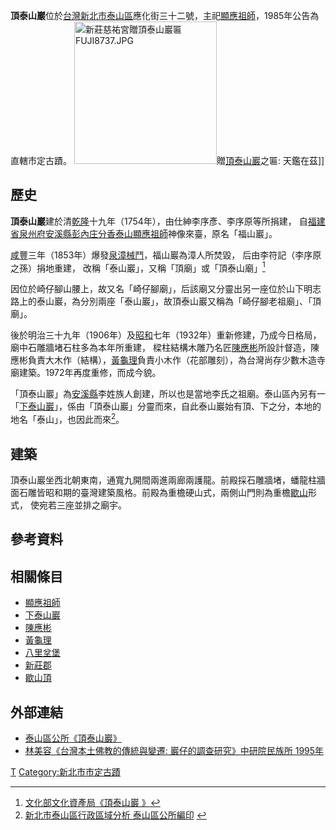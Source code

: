 {{coord|25.0437547701617 |N|121.42357078898|E|format=dms|display=title}}
{{東亞廟宇
| name = 頂泰山巖
| img = File:Upper Taishan Temple 2018.jpg
| img_capt = 頂泰山巖全景
| image_width = 
| location = {{ROC-TWN}}[[新北市|新北市]][[泰山區_(台灣)|泰山區]]應化街32號
| god = 金面[[顯應祖師|顯應祖師]]
| level = 直轄市定古蹟
| type = 顯應祖師廟
| struct = 
| open_year = 1754年（[[乾隆|乾隆]]十九年）<br> 1853年（[[咸豐|咸豐]]三年）重建
| cere_date =農曆九月十八（顯應祖師聖誕）、中元普渡、春季禮斗
| cultural_collection= 
| website= http://www.taishan-uptemple.tw/
| mass_rapid_transit = {{桃園捷運機場線}}[[泰山貴和站|泰山貴和站]]步行約20分鐘
| bus = 637、638、638副、801、880、1501、1503、F211、F216、F217、F218
|}}
{{tw monument
|name=頂泰山巖
|formername=泰山巖、福山巖
|image= Upper Taishan Temple 2018.jpg|350px
|imagename=頂泰山巖
|othername=泰山巖、頂廟、崎仔腳廟
|formalname=頂泰山巖
|level= 直轄市定古蹟
|class= 寺廟
|time= 1754年（[[乾隆|乾隆]]十九年）<br> 1853年（[[咸豐|咸豐]]三年）重建
|material= 
|location= {{TWN}}[[新北市|新北市]][[泰山區_(台灣)|泰山區]]應化街32號
|open= 每日05:00～20:00
|cost= 免費參觀
|date= 1985年8月19日
|owner= 財團法人新北市泰山巖
|website= http://www.taishan-uptemple.tw/
|reg_url =https://nchdb.boch.gov.tw/assets/overview/monument/19850819000037
}}

'''頂泰山巖'''位於[[台灣|台灣]][[新北市|新北市]][[泰山區_(新北市)|泰山區]]應化街三十二號，主祀[[顯應祖師|顯應祖師]]，1985年公告為直轄市定古蹟。
[[File:新莊慈祐宮贈頂泰山巖匾FUJI8737.JPG|228px]]贈[[頂泰山巖|頂泰山巖]]之匾: 天鑑在茲]]

==歷史==
'''頂泰山巖'''建於清[[乾隆|乾隆]]十九年（1754年），由仕紳李序彥、李序原等所捐建， 自[[福建省|福建省]][[泉州府|泉州府]][[安溪縣|安溪縣]][[蓬萊鎮_(安溪縣)|彭內庄]][[分香|分香]][[泰山顯應祖師|泰山顯應祖師]]神像來臺，原名「福山巖」。

[[咸豐|咸豐]]三年（1853年）爆發[[泉漳械鬥|泉漳械鬥]]，福山巖為漳人所焚毀， 后由李符記（李序原之孫）捐地重建， 改稱「泰山巖」，又稱「頂廟」或「頂泰山廟」<ref>[https://nchdb.boch.gov.tw/assets/advanceSearch/monument/19850819000037 文化部文化資產局《頂泰山巖 》] </ref>

因位於崎仔腳山腰上，故又名「崎仔腳廟」，后該廟又分靈出另一座位於山下明志路上的泰山巖，為分別兩座「泰山巖」，故頂泰山巖又稱為「崎仔腳老祖廟」、「頂廟」。

後於明治三十九年（1906年）及[[昭和|昭和]]七年（1932年）重新修建，乃成今日格局，廟中石雕牆堵石柱多為本年所重建， 樑柱結構木雕乃名匠[[陳應彬|陳應彬]]所設計督造，陳應彬負責大木作（結構），[[黃龜理|黃龜理]]負責小木作（花部雕刻），為台灣尚存少數木造寺廟建築。1972年再度重修，而成今貌。

「頂泰山巖」為[[安溪縣|安溪縣]]李姓族人創建，所以也是當地李氏之祖廟。泰山區內另有一「[[下泰山巖|下泰山巖]]」，係由「頂泰山巖」分靈而來，自此泰山巖始有頂、下之分，本地的地名「泰山」，也因此而來<ref>[http://www.taishan.ntpc.gov.tw/web66/_file/1273/upload/accounting/files/1030901-4.pdf 新北市泰山區行政區域分析 泰山區公所編印] {{webarchive|url=https://web.archive.org/web/20150924113036/http://www.taishan.ntpc.gov.tw/web66/_file/1273/upload/accounting/files/1030901-4.pdf |date=2015-09-24 }}</ref>。

==建築==
頂泰山巖坐西北朝東南，通寬九開間兩進兩廊兩護龍。前殿採石雕牆堵，蟠龍柱牆面石雕皆昭和期的臺灣建築風格。前殿為重檐硬山式，兩側山門則為重檐[[歇山頂|歇山]]形式， 使宛若三座並排之廟宇。

==參考資料==
{{reflist}}
== 相關條目 ==
*[[顯應祖師|顯應祖師]]
*[[下泰山巖|下泰山巖]]
*[[陳應彬|陳應彬]]
*[[黃龜理|黃龜理]]
*[[八里坌堡|八里坌堡]]
*[[新莊郡|新莊郡]]
*[[歇山頂|歇山頂]]
==外部連結==
{{commonscat|Upper Taishan Temple}}
*[https://web.archive.org/web/20150924112845/http://www.taishan.ntpc.gov.tw/_file/1273/SG/39108/D.html  泰山區公所《頂泰山巖》]
*[http://buddhism.lib.ntu.edu.tw/FULLTEXT/JR-AN/an115795.htm  林美容《台灣本土佛教的傳統與變遷: 巖仔的調查研究》中研院民族所 1995年]

{{台灣直轄市定古蹟}}
{{新北市文化資產}}
[[Category:新北市廟宇|T]]
[[Category:新北市市定古蹟|Category:新北市市定古蹟]]